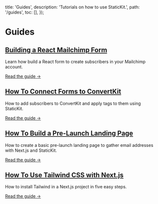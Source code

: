 
  title: 'Guides',
  description: 'Tutorials on how to use StaticKit.',
  path: '/guides',
  toc: [],
});

# Guides

<div className="md:flex">
  <div className="py-8 md:w-1/2 pr-8">
    <h2 className="pb-3 font-semibold text-xl text-gray-800 leading-normal tracking-snug">
      <a href="/guides/mailchimp">Building a React Mailchimp Form</a>
    </h2>
    <p className="pb-3 text-gray-600 leading-normal">Learn how build a React form to create subscribers in your Mailchimp account.</p>
    <p>
      <a href="/guides/mailchimp" className="text-indigo-500 font-bold">
        Read the guide &rarr;
      </a>
    </p>
  </div>

  <div className="py-8 md:w-1/2 pr-8">
    <h2 className="pb-3 font-semibold text-xl text-gray-800 leading-normal tracking-snug">
      <a href="/guides/convertkit">How To Connect Forms to ConvertKit</a>
    </h2>
    <p className="pb-3 text-gray-600 leading-normal">How to add subscribers to ConvertKit and apply tags to them using StaticKit.</p>
    <p>
      <a href="/guides/convertkit" className="text-indigo-500 font-bold">
        Read the guide &rarr;
      </a>
    </p>
  </div>
</div>

<div className="md:flex">
  <div className="py-8 md:w-1/2 pr-8">
    <h2 className="pb-3 font-semibold text-xl text-gray-800 leading-normal tracking-snug">
      <a href="/guides/next-landing-page">How To Build a Pre-Launch Landing Page</a>
    </h2>
    <p className="pb-3 text-gray-600 leading-normal">How to create a basic pre-launch landing page to gather email addresses with Next.js and StaticKit.</p>
    <p>
      <a href="/guides/next-landing-page" className="text-indigo-500 font-bold">
        Read the guide &rarr;
      </a>
    </p>
  </div>

  <div className="py-8 md:w-1/2 pr-8">
    <h2 className="pb-3 font-semibold text-xl text-gray-800 leading-normal tracking-snug">
      <a href="/guides/next-js-tailwind">How To Use Tailwind CSS with Next.js</a>
    </h2>
    <p className="pb-3 text-gray-600 leading-normal">How to install Tailwind in a Next.js project in five easy steps.</p>
    <p>
      <a href="/guides/next-js-tailwind" className="text-indigo-500 font-bold">
        Read the guide &rarr;
      </a>
    </p>
  </div>
</div>

